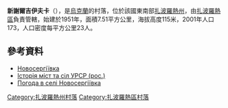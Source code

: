 {{coord|47|44|11|N|35|0|17|E|scale:100000|display=title}}

'''新謝爾吉伊夫卡'''（{{lang-uk|Новосергіївка}}），是[[烏克蘭|烏克蘭]]的村落，位於該國東南部[[扎波羅熱州|扎波羅熱州]]，由[[扎波羅熱區|扎波羅熱區]]負責管轄，始建於1951年，面積7.51平方公里，海拔高度115米，2001年人口173，人口密度每平方公里23人。

==參考資料==
*[http://w1.c1.rada.gov.ua/pls/z7502/A005?rdat1=10.10.2011&rf7571=12311 Новосергіївка]{{dead link|date=2018年3月 |bot=InternetArchiveBot |fix-attempted=yes }}
* [https://web.archive.org/web/20120226011814/http://www.igsu.org.ua/Zaporozhskaja.obl/Zaporozhskij.rajon/Marxevka.html Історія міст та сіл УРСР (рос.)]
* [http://weather.in.ua/ua/zaporozhskaja/18126 Погода в селі Новосергіївка] {{Wayback|url=http://weather.in.ua/ua/zaporozhskaja/18126 |date=20200511232629 }}

[[Category:扎波羅熱州村落|Category:扎波羅熱州村落]]
[[Category:扎波羅熱區村落|Category:扎波羅熱區村落]]


{{Zaporizhia-geo-stub}}